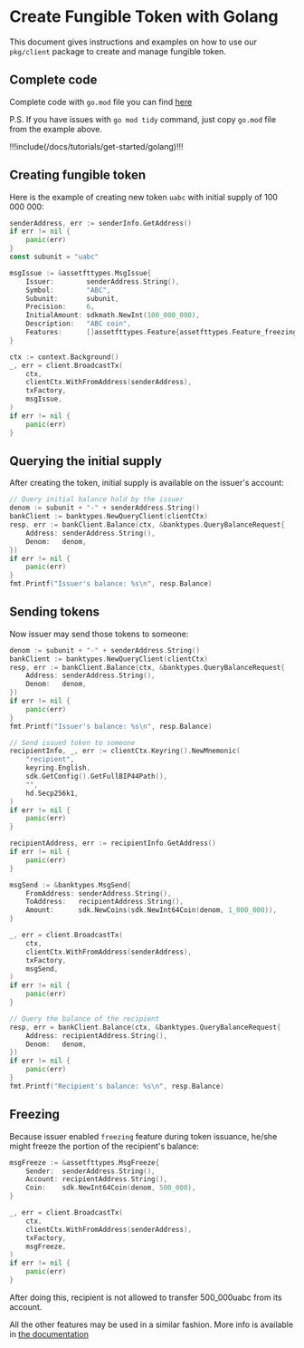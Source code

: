 # Create Fungible Token with Golang

This document gives instructions and examples on how to use our `pkg/client` package to create and
manage fungible token.

## Complete code

Complete code with `go.mod` file you can find
<a className="text-[#24D494] font-bold" href="https://github.com/CoreumFoundation/tutorials/tree/main/go/create-fungible-token" target="_blank">here</a>

P.S. If you have issues with `go mod tidy` command, just copy `go.mod` file from the example above.

[//]: # '## Skeleton'

!!!include(/docs/tutorials/get-started/golang)!!!

## Creating fungible token

Here is the example of creating new token `uabc` with initial supply of 100 000 000:

```go
senderAddress, err := senderInfo.GetAddress()
if err != nil {
	panic(err)
}
const subunit = "uabc"

msgIssue := &assetfttypes.MsgIssue{
	Issuer:        senderAddress.String(),
	Symbol:        "ABC",
	Subunit:       subunit,
	Precision:     6,
	InitialAmount: sdkmath.NewInt(100_000_000),
	Description:   "ABC coin",
	Features:      []assetfttypes.Feature{assetfttypes.Feature_freezing},
}

ctx := context.Background()
_, err = client.BroadcastTx(
	ctx,
	clientCtx.WithFromAddress(senderAddress),
	txFactory,
	msgIssue,
)
if err != nil {
	panic(err)
}
```

## Querying the initial supply

After creating the token, initial supply is available on the issuer's account:

```go
// Query initial balance hold by the issuer
denom := subunit + "-" + senderAddress.String()
bankClient := banktypes.NewQueryClient(clientCtx)
resp, err := bankClient.Balance(ctx, &banktypes.QueryBalanceRequest{
	Address: senderAddress.String(),
	Denom:   denom,
})
if err != nil {
	panic(err)
}
fmt.Printf("Issuer's balance: %s\n", resp.Balance)
```

## Sending tokens

Now issuer may send those tokens to someone:

```go
denom := subunit + "-" + senderAddress.String()
bankClient := banktypes.NewQueryClient(clientCtx)
resp, err := bankClient.Balance(ctx, &banktypes.QueryBalanceRequest{
	Address: senderAddress.String(),
	Denom:   denom,
})
if err != nil {
	panic(err)
}
fmt.Printf("Issuer's balance: %s\n", resp.Balance)

// Send issued token to someone
recipientInfo, _, err := clientCtx.Keyring().NewMnemonic(
	"recipient",
	keyring.English,
	sdk.GetConfig().GetFullBIP44Path(),
	"",
	hd.Secp256k1,
)
if err != nil {
	panic(err)
}

recipientAddress, err := recipientInfo.GetAddress()
if err != nil {
	panic(err)
}

msgSend := &banktypes.MsgSend{
	FromAddress: senderAddress.String(),
	ToAddress:   recipientAddress.String(),
	Amount:      sdk.NewCoins(sdk.NewInt64Coin(denom, 1_000_000)),
}

_, err = client.BroadcastTx(
	ctx,
	clientCtx.WithFromAddress(senderAddress),
	txFactory,
	msgSend,
)
if err != nil {
	panic(err)
}

// Query the balance of the recipient
resp, err = bankClient.Balance(ctx, &banktypes.QueryBalanceRequest{
	Address: recipientAddress.String(),
	Denom:   denom,
})
if err != nil {
	panic(err)
}
fmt.Printf("Recipient's balance: %s\n", resp.Balance)
```

## Freezing

Because issuer enabled `freezing` feature during token issuance, he/she might freeze the portion of
the recipient's balance:

```go
msgFreeze := &assetfttypes.MsgFreeze{
	Sender:  senderAddress.String(),
	Account: recipientAddress.String(),
	Coin:    sdk.NewInt64Coin(denom, 500_000),
}

_, err = client.BroadcastTx(
	ctx,
	clientCtx.WithFromAddress(senderAddress),
	txFactory,
	msgFreeze,
)
if err != nil {
	panic(err)
}
```

After doing this, recipient is not allowed to transfer 500_000uabc from its account.

All the other features may be used in a similar fashion. More info is available in
[the documentation](/docs/modules/coreum-fungible-token)
